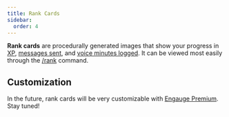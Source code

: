 ```yaml
---
title: Rank Cards
sidebar:
  order: 4
---
```


**Rank cards** are procedurally generated images that show your progress in
[XP](/overview/xp), [messages sent](/overview/messages), and
[voice minutes logged](/overview/voice). It can be viewed most easily through
the [/rank](/commands/rank) command.

## Customization

In the future, rank cards will be very customizable with
[Engauge Premium](/setup/premium). Stay tuned!
